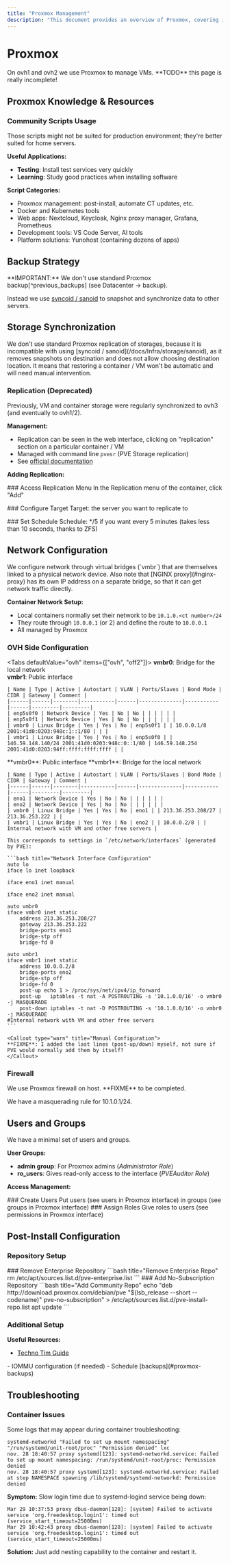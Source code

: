 ```yaml
---
title: "Proxmox Management"
description: "This document provides an overview of Proxmox, covering its use for VM management, backup strategies, storage synchronization, network configuration, user management, and troubleshooting common issues. It also includes details on creating and managing containers."
---
```



# Proxmox

<Callout title="Virtualization Platform">
  On ovh1 and ovh2 we use Proxmox to manage VMs.
</Callout>

<Callout type="warn" title="Documentation Status">
  **TODO** this page is really incomplete!
</Callout>

## Proxmox Knowledge & Resources

<Cards>
  <Card
    title="Proxmox Wiki"
    href="https://pve.proxmox.com/wiki"
    description="Official documentation and comprehensive guides"
  />
  <Card
    title="Community Scripts"
    href="https://community-scripts.github.io/ProxmoxVE/"
    description="Community scripts to ease Proxmox utilization"
  />
</Cards>

### Community Scripts Usage

<Callout type="info" title="Production Consideration">
  Those scripts might not be suited for production environment; they're better
  suited for home servers.
</Callout>

**Useful Applications:**

- **Testing**: Install test services very quickly
- **Learning**: Study good practices when installing software

**Script Categories:**

- Proxmox management: post-install, automate CT updates, etc.
- Docker and Kubernetes tools
- Web apps: Nextcloud, Keycloak, Nginx proxy manager, Grafana, Prometheus
- Development tools: VS Code Server, AI tools
- Platform solutions: Yunohost (containing dozens of apps)

## Backup Strategy

<Callout type="warn" title="Important Backup Policy">
  **IMPORTANT:** We don't use standard Proxmox backup[^previous_backups] (see
  Datacenter -> backup).
</Callout>

Instead we use [syncoid / sanoid](/docs/Infra/storage/sanoid) to snapshot and synchronize data to other servers.

[^previous_backups]: Previously every VM / CT is backed up twice a week using general Proxmox backup, in a specific ZFS dataset

## Storage Synchronization

<Callout title="Replication Alternative">
  We don't use standard Proxmox replication of storages, because it is
  incompatible with using [syncoid / sanoid](/docs/Infra/storage/sanoid), as it
  removes snapshots on destination and does not allow choosing destination
  location.
</Callout>

<Callout type="warn" title="Manual Intervention Required">
  It means that restoring a container / VM won't be automatic and will need
  manual intervention.
</Callout>

### Replication (Deprecated)

<Callout type="info" title="Previous Setup">
  Previously, VM and container storage were regularly synchronized to ovh3 (and
  eventually to ovh1/2).
</Callout>

**Management:**

- Replication can be seen in the web interface, clicking on "replication" section on a particular container / VM
- Managed with command line `pvesr` (PVE Storage replication)
- See [official documentation](https://pve.proxmox.com/wiki/Storage_Replication)

**Adding Replication:**

<Steps>
<Step>
### Access Replication Menu
In the Replication menu of the container, click "Add"
</Step>

<Step>### Configure Target Target: the server you want to replicate to</Step>

<Step>
### Set Schedule
Schedule: */5 if you want every 5 minutes (takes less than 10 seconds, thanks to ZFS)
</Step>
</Steps>

## Network Configuration

<Callout title="Virtual Bridges">
We configure network through virtual bridges (`vmbr<n>`) that are themselves linked to a physical network device.
</Callout>

<Callout type="info" title="NGINX Proxy">
  Also note that [NGINX proxy](#nginx-proxy) has its own IP address on a
  separate bridge, so that it can get network traffic directly.
</Callout>

**Container Network Setup:**

- Local containers normally set their network to be `10.1.0.<ct number>/24`
- They route through `10.0.0.1` (or 2) and define the route to `10.0.0.1`
- All managed by Proxmox

### OVH Side Configuration

<Tabs defaultValue="ovh" items={["ovh", "off2"]}>
  <Tab value="ovh">
    **vmbr0**: Bridge for the local network  
    **vmbr1**: Public interface

    | Name | Type | Active | Autostart | VLAN | Ports/Slaves | Bond Mode | CIDR | Gateway | Comment |
    |------|------|--------|-----------|------|--------------|-----------|------|---------|---------|
    | enp5s0f0 | Network Device | Yes | No | No | | | | | |
    | enp5s0f1 | Network Device | Yes | No | No | | | | | |
    | vmbr0 | Linux Bridge | Yes | Yes | No | enp5s0f1 | | 10.0.0.1/8 2001:41d0:0203:948c:1::1/80 | | |
    | vmbr1 | Linux Bridge | Yes | Yes | No | enp5s0f0 | | 146.59.148.140/24 2001:41d0:0203:948c:0::1/80 | 146.59.148.254 2001:41d0:0203:94ff:ffff:ffff:ffff | |

  </Tab>
  
  <Tab value="off2">
    **vmbr0**: Public interface  
    **vmbr1**: Bridge for the local network

    | Name | Type | Active | Autostart | VLAN | Ports/Slaves | Bond Mode | CIDR | Gateway | Comment |
    |------|------|--------|-----------|------|--------------|-----------|------|---------|---------|
    | eno1 | Network Device | Yes | No | No | | | | | |
    | eno2 | Network Device | Yes | No | No | | | | | |
    | vmbr0 | Linux Bridge | Yes | Yes | No | eno1 | | 213.36.253.208/27 | 213.36.253.222 | |
    | vmbr1 | Linux Bridge | Yes | Yes | No | eno2 | | 10.0.0.2/8 | | Internal network with VM and other free servers |

    This corresponds to settings in `/etc/network/interfaces` (generated by PVE):

    ```bash title="Network Interface Configuration"
    auto lo
    iface lo inet loopback

    iface eno1 inet manual

    iface eno2 inet manual

    auto vmbr0
    iface vmbr0 inet static
    	address 213.36.253.208/27
    	gateway 213.36.253.222
    	bridge-ports eno1
    	bridge-stp off
    	bridge-fd 0

    auto vmbr1
    iface vmbr1 inet static
    	address 10.0.0.2/8
    	bridge-ports eno2
    	bridge-stp off
    	bridge-fd 0
    	post-up echo 1 > /proc/sys/net/ipv4/ip_forward
    	post-up   iptables -t nat -A POSTROUTING -s '10.1.0.0/16' -o vmbr0 -j MASQUERADE
    	post-down iptables -t nat -D POSTROUTING -s '10.1.0.0/16' -o vmbr0 -j MASQUERADE
    #Internal network with VM and other free servers
    ```

    <Callout type="warn" title="Manual Configuration">
    **FIXME**: I added the last lines (post-up/down) myself, not sure if PVE would normally add them by itself?
    </Callout>

  </Tab>
</Tabs>

### Firewall

<Callout title="Host Firewall">
  We use Proxmox firewall on host. **FIXME** to be completed.
</Callout>

We have a masquerading rule for 10.1.0.1/24.

## Users and Groups

<Callout title="Minimal Access Control">
  We have a minimal set of users and groups.
</Callout>

**User Groups:**

- **admin group**: For Proxmox admins (_Administrator Role_)
- **ro_users**: Gives read-only access to the interface (_PVEAuditor Role_)

**Access Management:**

<Steps>
<Step>
### Create Users
Put users (see users in Proxmox interface) in groups (see groups in Proxmox interface)
</Step>

<Step>
### Assign Roles
Give roles to users (see permissions in Proxmox interface)
</Step>
</Steps>

## Post-Install Configuration

### Repository Setup

<Steps>
<Step>
### Remove Enterprise Repository
```bash title="Remove Enterprise Repo"
rm /etc/apt/sources.list.d/pve-enterprise.list
```
</Step>

<Step>
### Add No-Subscription Repository
```bash title="Add Community Repo"
echo "deb http://download.proxmox.com/debian/pve "$(lsb_release --short --codename)" pve-no-subscription" > /etc/apt/sources.list.d/pve-install-repo.list
apt update
```
</Step>
</Steps>

### Additional Setup

<Cards>
  <Card
    title="SmartCTL"
    description="Verify smartctl is activated for disk monitoring"
  />
  <Card
    title="Fail2ban"
    description="Install and configure fail2ban for security"
  />
  <Card title="Backups" description="Don't forget to schedule backups" />
</Cards>

**Useful Resources:**

- [Techno Tim Guide](https://techno-tim.github.io/posts/first-11-things-proxmox/)

<Callout type="info" title="Additional Considerations">
  - IOMMU configuration (if needed) - Schedule [backups](#proxmox-backups)
</Callout>

## Troubleshooting

### Container Issues

<Callout type="warn" title="Common Container Problems">
  Some logs that may appear during container troubleshooting:
</Callout>

```log title="Mount Namespacing Error"
systemd-networkd "Failed to set up mount namespacing" "/run/systemd/unit-root/proc" "Permission denied" lxc
nov. 28 18:40:57 proxy systemd[123]: systemd-networkd.service: Failed to set up mount namespacing: /run/systemd/unit-root/proc: Permission denied
nov. 28 18:40:57 proxy systemd[123]: systemd-networkd.service: Failed at step NAMESPACE spawning /lib/systemd/systemd-networkd: Permission denied
```

**Symptom:** Slow login time due to systemd-logind service being down:

```log title="Login Service Timeout"
Mar 29 10:37:53 proxy dbus-daemon[128]: [system] Failed to activate service 'org.freedesktop.login1': timed out (service_start_timeout=25000ms)
Mar 29 10:42:43 proxy dbus-daemon[128]: [system] Failed to activate service 'org.freedesktop.login1': timed out (service_start_timeout=25000ms)
```

**Solution:** Just add nesting capability to the container and restart it.

<Card
  title="Related Thread"
  href="https://discuss.linuxcontainers.org/t/apparmor-blocks-systemd-services-in-container/9812"
  description="Discussion on AppArmor blocking systemd services in containers"
/>
